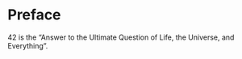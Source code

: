 # Preface

42 is the "Answer to the Ultimate Question of Life, the Universe, and Everything".

\begin{center}
Don't panic!
\end{center}
